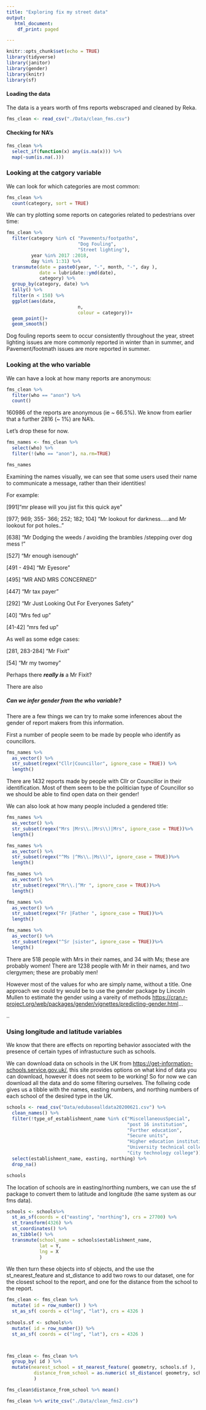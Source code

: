 ```yaml
---
title: "Exploring fix my street data"
output:
   html_document:
    df_print: paged

---
```


```r
knitr::opts_chunk$set(echo = TRUE)
library(tidyverse)
library(janitor)
library(gender)
library(knitr)
library(sf)
```

#### Loading the data

The data is a years worth of fms reports webscraped and cleaned by Reka.

```r
fms_clean <- read_csv("./Data/clean_fms.csv")
```

#### Checking for NA's


```r
fms_clean %>% 
  select_if(function(x) any(is.na(x))) %>% 
  map(~sum(is.na(.)))
```

### Looking at the catgory variable

We can look for which categories are most common:

```r
fms_clean %>% 
  count(category, sort = TRUE)
```

We can try plotting some reports on categories related to pedestrians over time:

```r
fms_clean %>%
  filter(category %in% c( "Pavements/footpaths",
                          "Dog Fouling",
                          "Street lighting"),
         year %in% 2017 :2018,
         day %in% 1:31) %>% 
  transmute(date = paste0(year, "-", month, "-", day ),
            date = lubridate::ymd(date),
            category) %>% 
  group_by(category, date) %>% 
  tally() %>% 
  filter(n < 150) %>% 
  ggplot(aes(date,
                          n,
                          colour = category))+
  geom_point()+
  geom_smooth()
```

Dog fouling reports seem to occur consistently throughout the year, street lighting issues are more commonly reported in winter than in summer, and Pavement/footmath issues are more reported in summer.

### Looking at the who variable

We can have a look at how many reports are anonymous:

```r
fms_clean %>% 
  filter(who == "anon") %>% 
  count()
```

160986 of the reports are anonymous (ie ~ 66.5%). We know from earlier that a further 2816 (~ 1%) are NA's.

Let's drop these for now.

```r
fms_names <- fms_clean %>% 
  select(who) %>% 
  filter(!(who == "anon"), na.rm=TRUE)

fms_names
```

Examining the names visually, we can see that some users used their name to communicate a message, rather than their identities!

For example:
   
   [991]"mr please will you jist fix this quick aye"
   
   [977; 969; 355- 366; 252; 182; 104] "Mr lookout for darkness.....and Mr lookout for pot holes.."
   
   [638] "Mr Dodging the weeds / avoiding the brambles /stepping over dog mess !"
   
   [527] "Mr enough isenough"
   
   [491 - 494] "Mr Eyesore"
   
   [495] "MR AND MRS CONCERNED"
   
   [447] "Mr tax payer"
   
   [292] "Mr Just Looking Out For Everyones Safety"
   
   [40] "Mrs fed up"
   
   [41-42] "mrs fed up"
   
As well as some edge cases:

   [281, 283-284] "Mr Fixit"

   [54] "Mr my twomey"
   
Perhaps there ***really is*** a Mr Fixit?

There are also 

##### Can we infer gender from the who variable?

There are a few things we can try to make some inferences about the gender of report makers from this information.

First a number of people seem to be made by people who identify as councillors.

```r
fms_names %>% 
  as_vector() %>% 
  str_subset(regex("Cllr|Councillor", ignore_case = TRUE)) %>% 
  length()
```

There are 1432 reports made by people with Cllr or Councillor in their identification. Most of them seem to be the politician type of Councillor so we should be able to find open data on their gender!

We can also look at how many people included a gendered title:
```r
fms_names %>% 
  as_vector() %>% 
  str_subset(regex("Mrs |Mrs\\.|Mrs\\)|Mrs", ignore_case = TRUE))%>% 
  length()

fms_names %>% 
  as_vector() %>% 
  str_subset(regex("^Ms |^Ms\\.|Ms\\)", ignore_case = TRUE))%>% 
  length()

fms_names %>% 
  as_vector() %>% 
  str_subset(regex("Mr\\.|^Mr ", ignore_case = TRUE))%>% 
  length()

fms_names %>% 
  as_vector() %>% 
  str_subset(regex("Fr |Father ", ignore_case = TRUE))%>% 
  length()

fms_names %>% 
  as_vector() %>% 
  str_subset(regex("^Sr |sister", ignore_case = TRUE))%>% 
  length()
```

There are 518 people with Mrs in their names, and 34 with Ms; these are probably women!
There are 1238 people with Mr in their names, and two clergymen; these are probably men!

However most of the values for who are simply name, without a title. One approach we could try would be to use the gender package by Lincoln Mullen to estimate the gender using a vareity of methods <https://cran.r-project.org/web/packages/gender/vignettes/predicting-gender.html>...

..

### Using longitude and latitude variables

We know that there are effects on reporting behavior associated with the presence of certain types of infrastucture such as schools.

We can download data on schools in the UK from <https://get-information-schools.service.gov.uk/>, this site provides options on what kind of data you can download, however it does not seem to be working! So for now we can download all the data and do some filtering ourselves. The follwing code gives us a tibble with the names, easting numbers, and northing numbers of each school of the desired type in the UK. 

```r
schools <- read_csv("Data/edubasealldata20200621.csv") %>% 
  clean_names() %>% 
  filter(!type_of_establishment_name %in% c("MiscellaneousSpecial",
                                            "post 16 institution",
                                            "Further education",
                                            "Secure units",
                                            "Higher education institutions",
                                            "University technical college",
                                            "City technology college")) %>%
  select(establishment_name, easting, northing) %>% 
  drop_na()

schools
```

The location of schools are in easting/northing numbers, we can use the sf package to convert them to latitude and longitude (the same system as our fms data).


```r
schools <- schools%>%
  st_as_sf(coords = c("easting", "northing"), crs = 27700) %>%
  st_transform(4326) %>%
  st_coordinates() %>% 
  as_tibble() %>% 
  transmute(school_name = schools$establishment_name,
            lat = Y,
            lng = X
            )
```

We then turn these objects into sf objects, and the use the st_nearest_feature and st_distance to add two rows to our dataset, one for the closest school to the report, and one for the distance from the school to the report.

```r
fms_clean <- fms_clean %>% 
  mutate( id = row_number() ) %>% 
  st_as_sf( coords = c("lng", "lat"), crs = 4326 )
  
schools.sf <- schools%>% 
  mutate( id = row_number()) %>% 
  st_as_sf( coords = c("lng", "lat"), crs = 4326 )



fms_clean <- fms_clean %>% 
  group_by( id ) %>%
  mutate(nearest_school = st_nearest_feature( geometry, schools.sf ),
          distance_from_school = as.numeric( st_distance( geometry, schools.sf[nearest_school,] ) ),
          )

fms_clean$distance_from_school %>% mean()

fms_clean %>% write_csv("./Data/clean_fms2.csv")
```






